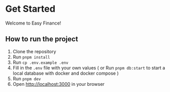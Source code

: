 # Get Started

Welcome to Easy Finance!

## How to run the project

1. Clone the repository
2. Run `pnpm install`
3. Run `cp .env.example .env`
4. Fill in the `.env` file with your own values ( or Run `pnpm db:start` to start a local database with docker and docker compose )
3. Run `pnpm dev`
4. Open [http://localhost:3000](http://localhost:3000) in your browser